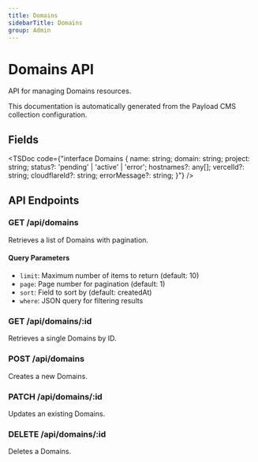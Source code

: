 ```yaml
---
title: Domains
sidebarTitle: Domains
group: Admin
---
```



# Domains API

API for managing Domains resources.

<Callout type="info">
  This documentation is automatically generated from the Payload CMS collection configuration.
</Callout>


## Fields

<TSDoc code={"interface Domains {
  name: string;
  domain: string;
  project: string;
  status?: 'pending' | 'active' | 'error';
  hostnames?: any[];
  vercelId?: string;
  cloudflareId?: string;
  errorMessage?: string;
}"} />




## API Endpoints

### GET /api/domains
Retrieves a list of Domains with pagination.

#### Query Parameters
- `limit`: Maximum number of items to return (default: 10)
- `page`: Page number for pagination (default: 1)
- `sort`: Field to sort by (default: createdAt)
- `where`: JSON query for filtering results

### GET /api/domains/:id
Retrieves a single Domains by ID.

### POST /api/domains
Creates a new Domains.

### PATCH /api/domains/:id
Updates an existing Domains.

### DELETE /api/domains/:id
Deletes a Domains.

